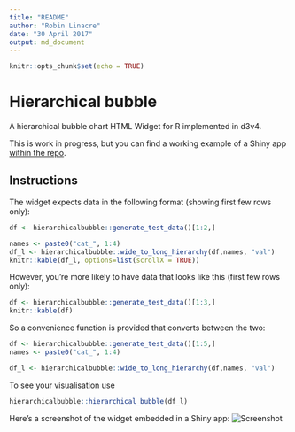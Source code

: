 ```yaml
---
title: "README"
author: "Robin Linacre"
date: "30 April 2017"
output: md_document
---
```


```r
knitr::opts_chunk$set(echo = TRUE)
```

# Hierarchical bubble

A hierarchical bubble chart HTML Widget for R implemented in d3v4.

This is work in progress, but you can find a working example of a Shiny app [within the repo](https://github.com/RobinL/hierarchical_bubble_r_html_widget/blob/master/example.R).

## Instructions

The widget expects data in the following format (showing first few rows only):

```r
df <- hierarchicalbubble::generate_test_data()[1:2,]

names <- paste0("cat_", 1:4)
df_l <- hierarchicalbubble::wide_to_long_hierarchy(df,names, "val")
knitr::kable(df_l, options=list(scrollX = TRUE))
```

However, you're more likely to have data that looks like this (first few rows only):

```r
df <- hierarchicalbubble::generate_test_data()[1:3,]
knitr::kable(df)
```

So a convenience function is provided that converts between the two:

```r

df <- hierarchicalbubble::generate_test_data()[1:5,]
names <- paste0("cat_", 1:4)

df_l <- hierarchicalbubble::wide_to_long_hierarchy(df,names, "val")
```

To see your visualisation use 

```r
hierarchicalbubble::hierarchical_bubble(df_l)
```

Here's a screenshot of the widget embedded in a Shiny app:
![Screenshot](http://i.imgur.com/AdHQHtX.png)